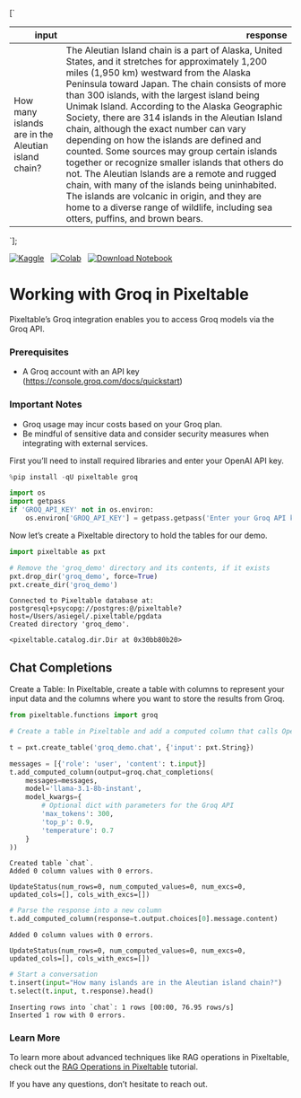 

[`
<table class="dataframe" data-quarto-postprocess="true" data-border="1">
<thead>
<tr style="text-align: right;">
<th data-quarto-table-cell-role="th">input</th>
<th data-quarto-table-cell-role="th">response</th>
</tr>
</thead>
<tbody>
<tr>
<td>How many islands are in the Aleutian island chain?</td>
<td>The Aleutian Island chain is a part of Alaska, United States, and it
stretches for approximately 1,200 miles (1,950 km) westward from the
Alaska Peninsula toward Japan. The chain consists of more than 300
islands, with the largest island being Unimak Island. According to the
Alaska Geographic Society, there are 314 islands in the Aleutian Island
chain, although the exact number can vary depending on how the islands
are defined and counted. Some sources may group certain islands together
or recognize smaller islands that others do not. The Aleutian Islands
are a remote and rugged chain, with many of the islands being
uninhabited. The islands are volcanic in origin, and they are home to a
diverse range of wildlife, including sea otters, puffins, and brown
bears.</td>
</tr>
</tbody>
</table>
`];

[![Kaggle](https://kaggle.com/static/images/open-in-kaggle.svg)](https://kaggle.com/kernels/welcome?src=https://github.com/pixeltable/pixeltable/blob/release/docs/notebooks/integrations/working-with-groq.ipynb)  
[![Colab](https://colab.research.google.com/assets/colab-badge.svg)](https://colab.research.google.com/github/pixeltable/pixeltable/blob/release/docs/notebooks/integrations/working-with-groq.ipynb)  
<a href="https://raw.githubusercontent.com/pixeltable/pixeltable/release/docs/notebooks/integrations/working-with-groq.ipynb" download><img src="https://img.shields.io/badge/%E2%AC%87-Download%20Notebook-blue" alt="Download Notebook"></a>

# Working with Groq in Pixeltable

Pixeltable’s Groq integration enables you to access Groq models via the
Groq API.

### Prerequisites

-   A Groq account with an API key
    (https://console.groq.com/docs/quickstart)

### Important Notes

-   Groq usage may incur costs based on your Groq plan.
-   Be mindful of sensitive data and consider security measures when
    integrating with external services.

First you’ll need to install required libraries and enter your OpenAI
API key.


```python
%pip install -qU pixeltable groq
```


```python
import os
import getpass
if 'GROQ_API_KEY' not in os.environ:
    os.environ['GROQ_API_KEY'] = getpass.getpass('Enter your Groq API key:')
```

Now let’s create a Pixeltable directory to hold the tables for our demo.


```python
import pixeltable as pxt

# Remove the 'groq_demo' directory and its contents, if it exists
pxt.drop_dir('groq_demo', force=True)
pxt.create_dir('groq_demo')
```

``` text
Connected to Pixeltable database at: postgresql+psycopg://postgres:@/pixeltable?host=/Users/asiegel/.pixeltable/pgdata
Created directory 'groq_demo'.
```

``` text
<pixeltable.catalog.dir.Dir at 0x30bb80b20>
```

## Chat Completions

Create a Table: In Pixeltable, create a table with columns to represent
your input data and the columns where you want to store the results from
Groq.


```python
from pixeltable.functions import groq

# Create a table in Pixeltable and add a computed column that calls OpenAI

t = pxt.create_table('groq_demo.chat', {'input': pxt.String})

messages = [{'role': 'user', 'content': t.input}]
t.add_computed_column(output=groq.chat_completions(
    messages=messages,
    model='llama-3.1-8b-instant',
    model_kwargs={
        # Optional dict with parameters for the Groq API
        'max_tokens': 300,
        'top_p': 0.9,
        'temperature': 0.7
    }
))
```

``` text
Created table `chat`.
Added 0 column values with 0 errors.
```

``` text
UpdateStatus(num_rows=0, num_computed_values=0, num_excs=0, updated_cols=[], cols_with_excs=[])
```


```python
# Parse the response into a new column
t.add_computed_column(response=t.output.choices[0].message.content)
```

``` text
Added 0 column values with 0 errors.
```

``` text
UpdateStatus(num_rows=0, num_computed_values=0, num_excs=0, updated_cols=[], cols_with_excs=[])
```


```python
# Start a conversation
t.insert(input="How many islands are in the Aleutian island chain?")
t.select(t.input, t.response).head()
```

``` text
Inserting rows into `chat`: 1 rows [00:00, 76.95 rows/s]
Inserted 1 row with 0 errors.
```

<div dangerouslySetInnerHTML={{ __html: quartoRawHtml[0] }} />

### Learn More

To learn more about advanced techniques like RAG operations in
Pixeltable, check out the [RAG Operations in
Pixeltable](https://pixeltable.readme.io/docs/rag-operations-in-pixeltable)
tutorial.

If you have any questions, don’t hesitate to reach out.
